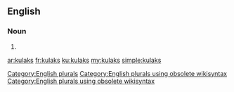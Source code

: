 ==English==

===Noun===
{{head|en}}

# {{plural of|kulak}}

[[Category:English plurals]][[Category:English plurals using obsolete wikisyntax]][[Category:English plurals using obsolete wikisyntax]]

[[ar:kulaks]]
[[fr:kulaks]]
[[ku:kulaks]]
[[my:kulaks]]
[[simple:kulaks]]